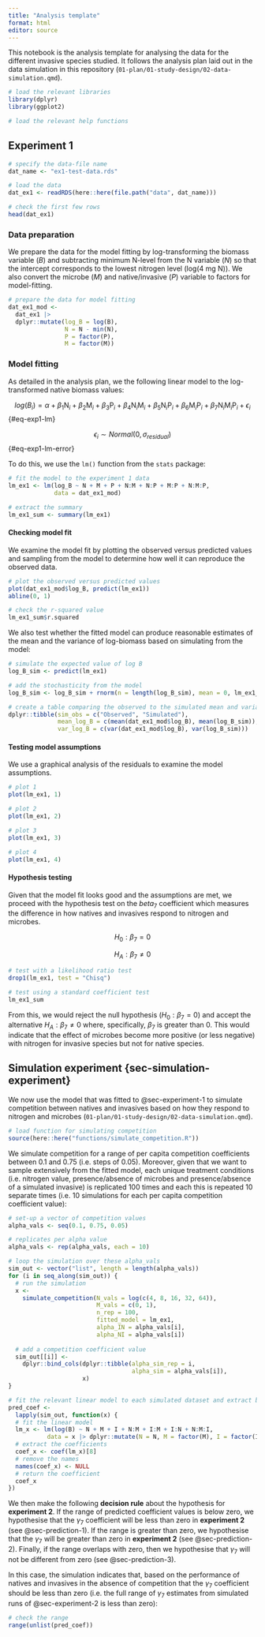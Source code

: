 ```yaml
---
title: "Analysis template"
format: html
editor: source
---
```


This notebook is the analysis template for analysing the data for the different invasive species studied. It follows the analysis plan laid out in the data simulation in this repository (`01-plan/01-study-design/02-data-simulation.qmd`).

```r
# load the relevant libraries
library(dplyr)
library(ggplot2)
```

```r
# load the relevant help functions
```

## Experiment 1 {#sec-experiment-1}

```r
# specify the data-file name
dat_name <- "ex1-test-data.rds"
```

```r
# load the data
dat_ex1 <- readRDS(here::here(file.path("data", dat_name)))

# check the first few rows
head(dat_ex1)
```

### Data preparation

We prepare the data for the model fitting by log-transforming the biomass variable ($B$) and subtracting minimum N-level from the N variable ($N$) so that the intercept corresponds to the lowest nitrogen level (log(4 mg N)). We also convert the microbe ($M$) and native/invasive ($P$) variable to factors for model-fitting.

```r
# prepare the data for model fitting
dat_ex1_mod <-
  dat_ex1 |>
  dplyr::mutate(log_B = log(B),
                N = N - min(N),
                P = factor(P),
                M = factor(M))
```

### Model fitting

As detailed in the analysis plan, we the following linear model to the log-transformed native biomass values:

$$
log(B_{i}) = \alpha + \beta_1\text{N}_{i} + \beta_2\text{M}_{i} + \beta_3\text{P}_{i} + \beta_4\text{N}_{i}\text{M}_{i} + \beta_5\text{N}_{i}\text{P}_{i} + \beta_6\text{M}_{i}\text{P}_{i} + \beta_7\text{N}_{i}\text{M}_{i}\text{P}_{i} + \epsilon_{i}
$$ {#eq-exp1-lm}

$$
\epsilon_{i} \sim Normal(0, \sigma_{residual})
$$ {#eq-exp1-lm-error}

To do this, we use the `lm()` function from the `stats` package:

```r
# fit the model to the experiment 1 data
lm_ex1 <- lm(log_B ~ N + M + P + N:M + N:P + M:P + N:M:P,
             data = dat_ex1_mod)

# extract the summary
lm_ex1_sum <- summary(lm_ex1)
```

#### Checking model fit

We examine the model fit by plotting the observed versus predicted values and sampling from the model to determine how well it can reproduce the observed data.

```r
# plot the observed versus predicted values
plot(dat_ex1_mod$log_B, predict(lm_ex1))
abline(0, 1)
```

```r
# check the r-squared value
lm_ex1_sum$r.squared
```

We also test whether the fitted model can produce reasonable estimates of the mean and the variance of log-biomass based on simulating from the model:

```r
# simulate the expected value of log B
log_B_sim <- predict(lm_ex1)

# add the stochasticity from the model
log_B_sim <- log_B_sim + rnorm(n = length(log_B_sim), mean = 0, lm_ex1_sum$sigma)

# create a table comparing the observed to the simulated mean and variance
dplyr::tibble(sim_obs = c("Observed", "Simulated"),
              mean_log_B = c(mean(dat_ex1_mod$log_B), mean(log_B_sim)),
              var_log_B = c(var(dat_ex1_mod$log_B), var(log_B_sim)))
```

#### Testing model assumptions

We use a graphical analysis of the residuals to examine the model assumptions.

```r
# plot 1
plot(lm_ex1, 1)
```

```r
# plot 2
plot(lm_ex1, 2)
```

```r
# plot 3
plot(lm_ex1, 3)
```

```r
# plot 4
plot(lm_ex1, 4)
```

#### Hypothesis testing

Given that the model fit looks good and the assumptions are met, we proceed with the hypothesis test on the $beta_7$ coefficient which measures the difference in how natives and invasives respond to nitrogen and microbes.

$$
H_0: \beta_7 = 0
$$

$$
H_A:  \beta_7 \neq 0
$$

```r
# test with a likelihood ratio test
drop1(lm_ex1, test = "Chisq")
```

```r
# test using a standard coefficient test
lm_ex1_sum
```

From this, we would reject the null hypothesis ($H_0: \beta_7 = 0$) and accept the alternative $H_A:  \beta_7 \neq 0$ where, specifically, $\beta_7$ is greater than 0. This would indicate that the effect of microbes become more positive (or less negative) with nitrogen for invasive species but not for native species.

## Simulation experiment {sec-simulation-experiment}

We now use the model that was fitted to @sec-experiment-1 to simulate competition between natives and invasives based on how they respond to nitrogen and microbes (`01-plan/01-study-design/02-data-simulation.qmd`).

```r
# load function for simulating competition
source(here::here("functions/simulate_competition.R"))
```

We simulate competition for a range of per capita competition coefficients between 0.1 and 0.75 (i.e. steps of 0.05). Moreover, given that we want to sample extensively from the fitted model, each unique treatment conditions (i.e. nitrogen value, presence/absence of microbes and presence/absence of a simulated invasive) is replicated 100 times and each this is repeated 10 separate times (i.e. 10 simulations for each per capita competition coefficient value):

```r
# set-up a vector of competition values
alpha_vals <- seq(0.1, 0.75, 0.05)

# replicates per alpha value
alpha_vals <- rep(alpha_vals, each = 10)

# loop the simulation over these alpha_vals
sim_out <- vector("list", length = length(alpha_vals))
for (i in seq_along(sim_out)) {
  # run the simulation
  x <- 
    simulate_competition(N_vals = log(c(4, 8, 16, 32, 64)), 
                         M_vals = c(0, 1),
                         n_rep = 100,
                         fitted_model = lm_ex1,
                         alpha_IN = alpha_vals[i],
                         alpha_NI = alpha_vals[i])
  
  # add a competition coefficient value
  sim_out[[i]] <- 
    dplyr::bind_cols(dplyr::tibble(alpha_sim_rep = i,
                                   alpha_sim = alpha_vals[i]),
                     x)
}
```

```r
# fit the relevant linear model to each simulated dataset and extract beta7 parameter
pred_coef <- 
  lapply(sim_out, function(x) {
  # fit the linear model
  lm_x <- lm(log(B) ~ N + M + I + N:M + I:M + I:N + N:M:I, 
           data = x |> dplyr::mutate(N = N, M = factor(M), I = factor(I)))
  # extract the coefficients
  coef_x <- coef(lm_x)[8]
  # remove the names
  names(coef_x) <- NULL
  # return the coefficient
  coef_x
})
```

We then make the following **decision rule** about the hypothesis for **experiment 2**. If the range of predicted coefficient values is below zero, we hypothesise that the $\gamma_7$ coefficient will be less than zero in **experiment 2** (see @sec-prediction-1). If the range is greater than zero, we hypothesise that the $\gamma_7$ will be greater than zero in **experiment 2** (see @sec-prediction-2). Finally, if the range overlaps with zero, then we hypothesise that $\gamma_7$ will not be different from zero (see @sec-prediction-3).

In this case, the simulation indicates that, based on the performance of natives and invasives in the absence of competition that the $\gamma_7$ coefficient should be less than zero (i.e. the full range of $\gamma_7$ estimates from simulated runs of @sec-experiment-2 is less than zero):

```r
# check the range
range(unlist(pred_coef))
```




